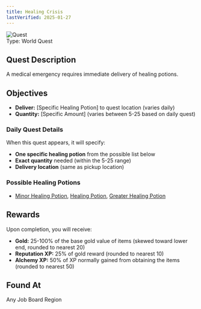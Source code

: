 ```yaml
---
title: Healing Crisis
lastVerified: 2025-01-27
---
```


<div className="mb-8 flex items-start gap-6">
  <div className="flex-shrink-0">
    <img
      src="/assets/icons/quest.png"
      alt="Quest"
      className="h-24 w-24 rounded-lg border"
    />
  </div>
  <div className="flex-1">
    <div className="space-y-2">
      <div className="flex flex-wrap gap-4 text-sm">
        <span className="rounded-md bg-orange-100 px-2 py-1 dark:bg-orange-900">
          Type: World Quest
        </span>
      </div>
    </div>
  </div>
</div>

## Quest Description

A medical emergency requires immediate delivery of healing potions.

## Objectives

- **Deliver:** [Specific Healing Potion] to quest location (varies daily)
- **Quantity:** [Specific Amount] (varies between 5-25 based on daily quest)

### Daily Quest Details
When this quest appears, it will specify:
- **One specific healing potion** from the possible list below
- **Exact quantity** needed (within the 5-25 range)
- **Delivery location** (same as pickup location)

### Possible Healing Potions
- [Minor Healing Potion](/docs/items/individual/minor_healing_potion), [Healing Potion](/docs/items/individual/healing_potion), [Greater Healing Potion](/docs/items/individual/greater_healing_potion)

## Rewards

Upon completion, you will receive:

- **Gold:** 25-100% of the base gold value of items (skewed toward lower end, rounded to nearest 20)
- **Reputation XP:** 25% of gold reward (rounded to nearest 10)  
- **Alchemy XP:** 50% of XP normally gained from obtaining the items (rounded to nearest 50)

## Found At

Any Job Board Region
